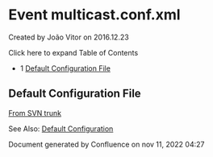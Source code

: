 
# Event multicast.conf.xml 

 Created by  João Vitor on 2016.12.23

Click here to expand Table of Contents

* 1 [Default Configuration File](#default-configuration-file)

## Default Configuration File

[From SVN trunk](http://svn.freeswitch.org/svn/freeswitch/trunk/conf/autoload%5Fconfigs/event%5Fmulticast.conf.xml)

See Also: [Default Configuration](https://wiki.freeswitch.org/wiki/Default%5FConfiguration "Default Configuration")

Document generated by Confluence on nov 11, 2022 04:27

